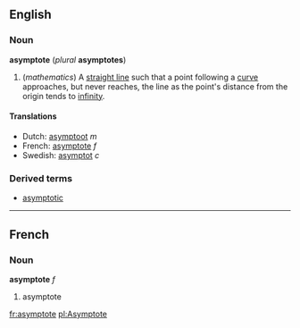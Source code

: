 ==English==
===Noun===
'''asymptote''' (''plural'' '''asymptotes''')

#(''mathematics'') A [[straight line]] such that a point following a [[curve]] approaches, but never reaches, the line as the point's distance from the origin tends to [[infinity]].

====Translations====
*Dutch: [[asymptoot]] ''m''
*French: [[asymptote]] ''f''
*Swedish: [[asymptot]] ''c''

===Derived terms===
*[[asymptotic]]

----
==French==
===Noun===
'''asymptote''' ''f''

#asymptote

[[fr:asymptote]]
[[pl:Asymptote]]
